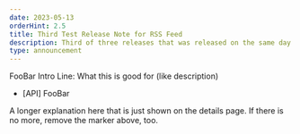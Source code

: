 ```yaml
---
date: 2023-05-13
orderHint: 2.5
title: Third Test Release Note for RSS Feed
description: Third of three releases that was released on the same day.
type: announcement
---
```


FooBar Intro Line: What this is good for (like description)

- [API] FooBar

<!--more-->

A longer explanation here that is just shown on the details page.
If there is no more, remove the marker above, too.
